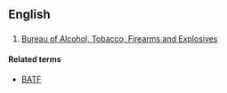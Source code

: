==English==

==={{initialism-old|en}}===
{{head|en}}
# {{context|US|lang=en}} [[w:Bureau of Alcohol, Tobacco, Firearms and Explosives|Bureau of Alcohol, Tobacco, Firearms and Explosives]]

====Related terms====
* [[BATF]]